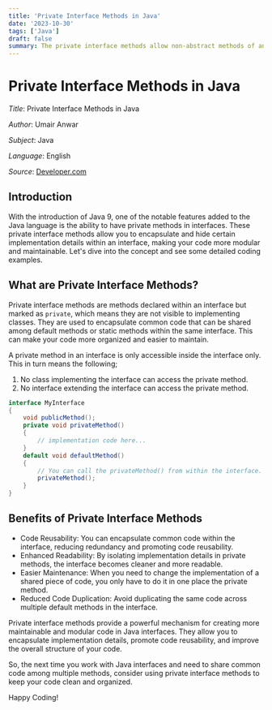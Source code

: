 ```yaml
---
title: 'Private Interface Methods in Java'
date: '2023-10-30'
tags: ['Java']
draft: false
summary: The private interface methods allow non-abstract methods of an interface to share code between them...
---
```


# Private Interface Methods in Java

_Title_: Private Interface Methods in Java

_Author_: Umair Anwar

_Subject_: Java

_Language_: English

_Source_: [Developer.com](https://www.developer.com/java/java-private-interface-methods/)

## Introduction
With the introduction of Java 9, one of the notable features added to the Java language is the ability to have private methods in interfaces. These private interface methods allow you to encapsulate and hide certain implementation details within an interface, making your code more modular and maintainable. Let's dive into the concept and see some detailed coding examples.

## What are Private Interface Methods?
Private interface methods are methods declared within an interface but marked as `private`, which means they are not visible to implementing classes. They are used to encapsulate common code that can be shared among default methods or static methods within the same interface. This can make your code more organized and easier to maintain.

A private method in an interface is only accessible inside the interface only. This in turn means the following;
1. No class implementing the interface can access the private method.
2. No interface extending the interface can access the private method.

```java
interface MyInterface
{
    void publicMethod();
    private void privateMethod()
    {
        // implementation code here...
    }
    default void defaultMethod()
    {
        // You can call the privateMethod() from within the interface.
        privateMethod();
    }
}
```

## Benefits of Private Interface Methods
* Code Reusability: You can encapsulate common code within the interface, reducing redundancy and promoting code reusability.
* Enhanced Readability: By isolating implementation details in private methods, the interface becomes cleaner and more readable.
* Easier Maintenance: When you need to change the implementation of a shared piece of code, you only have to do it in one place the private method.
* Reduced Code Duplication: Avoid duplicating the same code across multiple default methods in the interface.

Private interface methods provide a powerful mechanism for creating more maintainable and modular code in Java interfaces. They allow you to encapsulate implementation details, promote code reusability, and improve the overall structure of your code.

So, the next time you work with Java interfaces and need to share common code among multiple methods, consider using private interface methods to keep your code clean and organized.

Happy Coding!